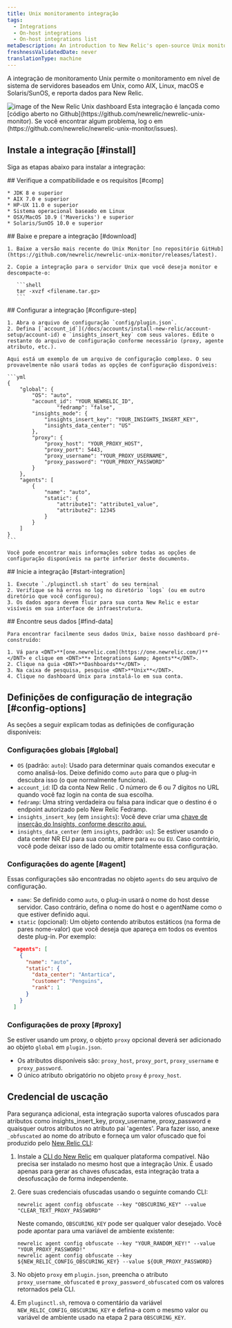 ```yaml
---
title: Unix monitoramento integração
tags:
  - Integrations
  - On-host integrations
  - On-host integrations list
metaDescription: An introduction to New Relic's open-source Unix monitoring integration.
freshnessValidatedDate: never
translationType: machine
---
```


A integração de monitoramento Unix permite o monitoramento em nível de sistema de servidores baseados em Unix, como AIX, Linux, macOS e Solaris/SunOS, e reporta dados para New Relic.

<img title="unix" alt="image of the New Relic Unix dashboard" src="/images/infrastructure_screenshot-crop_unix-dashboard.webp" />

<Callout variant="tip">
  Esta integração é lançada como [código aberto no Github](https://github.com/newrelic/newrelic-unix-monitor). Se você encontrar algum problema, log o em (https://github.com/newrelic/newrelic-unix-monitor/issues).
</Callout>

## Instale a integração [#install]

Siga as etapas abaixo para instalar a integração:

<Steps>
  <Step>
    ## Verifique a compatibilidade e os requisitos [#comp]

    * JDK 8 e superior
    * AIX 7.0 e superior
    * HP-UX 11.0 e superior
    * Sistema operacional baseado em Linux
    * OSX/MacOS 10.9 ('Mavericks') e superior
    * Solaris/SunOS 10.0 e superior
  </Step>

  <Step>
    ## Baixe e prepare a integração [#download]

    1. Baixe a versão mais recente do Unix Monitor [no repositório GitHub](https://github.com/newrelic/newrelic-unix-monitor/releases/latest).

    2. Copie a integração para o servidor Unix que você deseja monitor e descompacte-o:

       ```shell
       tar -xvzf <filename.tar.gz>
       ```
  </Step>

  <Step>
    ## Configurar a integração [#configure-step]

    1. Abra o arquivo de configuração `config/plugin.json`.
    2. Defina [`account_id`](/docs/accounts/install-new-relic/account-setup/account-id) e `insights_insert_key` com seus valores. Edite o restante do arquivo de configuração conforme necessário (proxy, agente atributo, etc.).

    Aqui está um exemplo de um arquivo de configuração complexo. O seu provavelmente não usará todas as opções de configuração disponíveis:

    ```yml
    {
        "global": {
            "OS": "auto",
            "account_id": "YOUR_NEWRELIC_ID",
                    "fedramp": "false",
            "insights_mode": {
                "insights_insert_key": "YOUR_INSIGHTS_INSERT_KEY",
                "insights_data_center": "US"
            },
            "proxy": {
                "proxy_host": "YOUR_PROXY_HOST",
                "proxy_port": 5443,
                "proxy_username": "YOUR_PROXY_USERNAME",
                "proxy_password": "YOUR_PROXY_PASSWORD"
            }
        },
        "agents": [
            {
                "name": "auto",
                "static": {
                    "attribute1": "attribute1_value",
                    "attribute2": 12345
                }
            }
        ]
    }
    ```

    Você pode encontrar mais informações sobre todas as opções de configuração disponíveis na parte inferior deste documento.
  </Step>

  <Step>
    ## Inicie a integração [#start-integration]

    1. Execute `./pluginctl.sh start` do seu terminal
    2. Verifique se há erros no log no diretório `logs` (ou em outro diretório que você configurou).
    3. Os dados agora devem fluir para sua conta New Relic e estar visíveis em sua interface de infraestrutura.
  </Step>

  <Step>
    ## Encontre seus dados [#find-data]

    Para encontrar facilmente seus dados Unix, baixe nosso dashboard pré-construído:

    1. Vá para <DNT>**[one.newrelic.com](https://one.newrelic.com/)**</DNT> e clique em <DNT>**+ Integrations &amp; Agents**</DNT>.
    2. Clique na guia <DNT>**Dashboards**</DNT> .
    3. Na caixa de pesquisa, pesquise <DNT>**Unix**</DNT>.
    4. Clique no dashboard Unix para instalá-lo em sua conta.
  </Step>
</Steps>

## Definições de configuração de integração [#config-options]

As seções a seguir explicam todas as definições de configuração disponíveis:

### Configurações globais [#global]

* `OS` (padrão: `auto`): Usado para determinar quais comandos executar e como analisá-los. Deixe definido como `auto` para que o plug-in descubra isso (o que normalmente funciona).
* `account_id`: ID da conta New Relic . O número de 6 ou 7 dígitos no URL quando você faz login na conta de sua escolha.
* `fedramp`: Uma string verdadeira ou falsa para indicar que o destino é o endpoint autorizado pelo New Relic Fedramp.
* `insights_insert_key` (em `insights`): Você deve criar uma [chave de inserção do Insights, conforme descrito aqui.](/docs/insights/insights-data-sources/custom-data/insert-custom-events-insights-api#register)
* `insights_data_center` (em `insights`, padrão: `us`): Se estiver usando o data center NR EU para sua conta, altere para `eu` ou `EU`. Caso contrário, você pode deixar isso de lado ou omitir totalmente essa configuração.

### Configurações do agente [#agent]

Essas configurações são encontradas no objeto `agents` do seu arquivo de configuração.

* `name`: Se definido como `auto`, o plug-in usará o nome do host desse servidor. Caso contrário, defina o nome do host e o agentName como o que estiver definido aqui.
* `static` (opcional): Um objeto contendo atributos estáticos (na forma de pares nome-valor) que você deseja que apareça em todos os eventos deste plug-in. Por exemplo:

```json
  "agents": [
    {
      "name": "auto",
      "static": {
        "data_center": "Antartica",
        "customer": "Penguins",
        "rank": 1
      }
    }
  ]
```

### Configurações de proxy [#proxy]

Se estiver usando um proxy, o objeto `proxy` opcional deverá ser adicionado ao objeto `global` em `plugin.json`.

* Os atributos disponíveis são: `proxy_host`, `proxy_port`, `proxy_username` e `proxy_password`.
* O único atributo obrigatório no objeto `proxy` é `proxy_host`.

## Credencial de uscação

Para segurança adicional, esta integração suporta valores ofuscados para atributos como insights\_insert\_key, proxy\_username, proxy\_password e quaisquer outros atributos no atributo pai 'agentes'. Para fazer isso, anexe `_obfuscated` ao nome do atributo e forneça um valor ofuscado que foi produzido pelo [New Relic CLI](https://github.com/newrelic/newrelic-cli):

1. Instale a [CLI do New Relic](https://github.com/newrelic/newrelic-cli#installation) em qualquer plataforma compatível. Não precisa ser instalado no mesmo host que a integração Unix. É usado apenas para gerar as chaves ofuscadas, esta integração trata a desofuscação de forma independente.

2. Gere suas credenciais ofuscadas usando o seguinte comando CLI:

   ```
   newrelic agent config obfuscate --key "OBSCURING_KEY" --value "CLEAR_TEXT_PROXY_PASSWORD"
   ```

   Neste comando, `OBSCURING_KEY` pode ser qualquer valor desejado. Você pode apontar para uma variável de ambiente existente:

   ```
   newrelic agent config obfuscate --key "YOUR_RANDOM_KEY!" --value "YOUR_PROXY_PASSWORD!"
   newrelic agent config obfuscate --key ${NEW_RELIC_CONFIG_OBSCURING_KEY} --value ${OUR_PROXY_PASSWORD}
   ```

3. No objeto `proxy` em `plugin.json`, preencha o atributo `proxy_username_obfuscated` e `proxy_password_obfuscated` com os valores retornados pela CLI.

4. Em `pluginctl.sh`, remova o comentário da variável `NEW_RELIC_CONFIG_OBSCURING_KEY` e defina-a com o mesmo valor ou variável de ambiente usado na etapa 2 para `OBSCURING_KEY`.